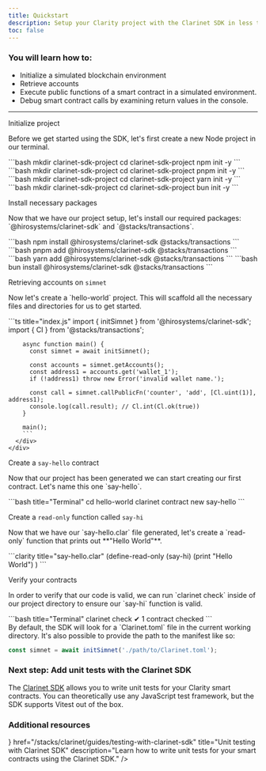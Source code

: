 ```yaml
---
title: Quickstart
description: Setup your Clarity project with the Clarinet SDK in less than 2 minutes.
toc: false
---
```



### You will learn how to:

- Initialize a simulated blockchain environment
- Retrieve accounts
- Execute public functions of a smart contract in a simulated environment.
- Debug smart contract calls by examining return values in the console.

---

<div className='steps space-y-10'>
<Step>
    <div className="flex flex-col">
      <div className="w-full">
        <p className='text-lg font-bold m-0'>Initialize project</p>
        <p>Before we get started using the SDK, let's first create a new Node project in our terminal.</p>
      </div>
      <div className="w-full">
        <Tabs items={['npm', 'pnpm', 'yarn', 'bun']}>
          <Tab value="npm">
          ```bash
          mkdir clarinet-sdk-project
          cd clarinet-sdk-project
          npm init -y
          ```
          </Tab>
          <Tab value="pnpm">
          ```bash
          mkdir clarinet-sdk-project
          cd clarinet-sdk-project
          pnpm init -y
          ```
          </Tab>
          <Tab value="yarn">
          ```bash
          mkdir clarinet-sdk-project
          cd clarinet-sdk-project
          yarn init -y
          ```
          </Tab>
          <Tab value="bun">
          ```bash
          mkdir clarinet-sdk-project
          cd clarinet-sdk-project
          bun init -y
          ```
          </Tab>
        </Tabs>
      </div>
    </div>
  </Step>

  <Step>
    <div className="flex flex-col">
      <div className="w-full">
        <p className='text-lg font-bold m-0'>Install necessary packages</p>
        <p>Now that we have our project setup, let's install our required packages: `@hirosystems/clarinet-sdk` and `@stacks/transactions`.</p>
      </div>
      <div className="w-full">
        <Tabs items={['npm', 'pnpm', 'yarn', 'bun']}>
          <Tab value="npm">
          ```bash
          npm install @hirosystems/clarinet-sdk @stacks/transactions
          ```
          </Tab>
          <Tab value="pnpm">
          ```bash
          pnpm add @hirosystems/clarinet-sdk @stacks/transactions
          ```
          </Tab>
          <Tab value="yarn">
          ```bash
          yarn add @hirosystems/clarinet-sdk @stacks/transactions
          ```
          </Tab>
          <Tab value="bun">
          ```bash
          bun install @hirosystems/clarinet-sdk @stacks/transactions
          ```
          </Tab>
        </Tabs>
      </div>
    </div>
  </Step>

  <Step>
    <div className="flex flex-col">
      <div className="w-full">
        <p className='text-lg font-bold m-0'>Retrieving accounts on <code className='text-lg'>simnet</code></p>
        <p>Now let's create a `hello-world` project. This will scaffold all the necessary files and directories for us to get started.</p>
      </div>
      <div className="w-full">
        ```ts title="index.js"
        import { initSimnet } from '@hirosystems/clarinet-sdk';
        import { Cl } from '@stacks/transactions';

        async function main() {
          const simnet = await initSimnet();

          const accounts = simnet.getAccounts();
          const address1 = accounts.get('wallet_1');
          if (!address1) throw new Error('invalid wallet name.');

          const call = simnet.callPublicFn('counter', 'add', [Cl.uint(1)], address1);
          console.log(call.result); // Cl.int(Cl.ok(true))
        }

        main();
        ```
      </div>
    </div>
  </Step>

  <Step>
    <div className="flex flex-col">
      <div className="w-full">
        <p className='text-lg font-bold m-0'>Create a <code className='text-lg'>say-hello</code> contract</p>
        <p>Now that our project has been generated we can start creating our first contract. Let's name this one `say-hello`.</p>
      </div>
      <div className="w-full">
        ```bash title="Terminal"
        cd hello-world
        clarinet contract new say-hello
        ```
      </div>
    </div>
  </Step>

  <Step>
    <div className="flex flex-col">
      <div className="w-full">
        <p className='text-lg font-bold m-0'>Create a <code className='text-lg'>read-only</code> function called <code className='text-lg'>say-hi</code></p>
        <p>Now that we have our `say-hello.clar` file generated, let's create a `read-only` function that prints out **"Hello World"**.</p>
      </div>
      <div className="w-full">
        ```clarity title="say-hello.clar"
        (define-read-only (say-hi)
          (print "Hello World")
        )
        ```
      </div>
    </div>
  </Step>

  <Step>
    <div className="flex flex-col">
      <div className="w-full">
        <p className='text-lg font-bold m-0'>Verify your contracts</p>
        <p>In order to verify that our code is valid, we can run `clarinet check` inside of our project directory to ensure our `say-hi` function is valid.</p>
      </div>
      <div className="w-full">
        ```bash title="Terminal"
        clarinet check
        ✔ 1 contract checked
        ```
      </div>
    </div>
  </Step>
</div>

<Callout title="Note">
  By default, the SDK will look for a `Clarinet.toml` file in the current working directory.
  It's also possible to provide the path to the manifest like so:

  ```ts
  const simnet = await initSimnet('./path/to/Clarinet.toml');
  ```
</Callout>

### <span className='font-light'>Next step: </span> <span className='inline-flex items-center'>Add unit tests with the Clarinet SDK <ChevronRight className='ml-1' /></span>

The [Clarinet SDK]() allows you to write unit tests for your Clarity smart contracts. You can theoretically use any JavaScript test framework, but the SDK supports Vitest out of the box.

### Additional resources

<Cards>
  <Card
    icon={<Terminal className='text-primary' />}
    href="/stacks/clarinet/guides/testing-with-clarinet-sdk"
    title="Unit testing with Clarinet SDK"
    description="Learn how to write unit tests for your smart contracts using the Clarinet SDK."
  />
</Cards>